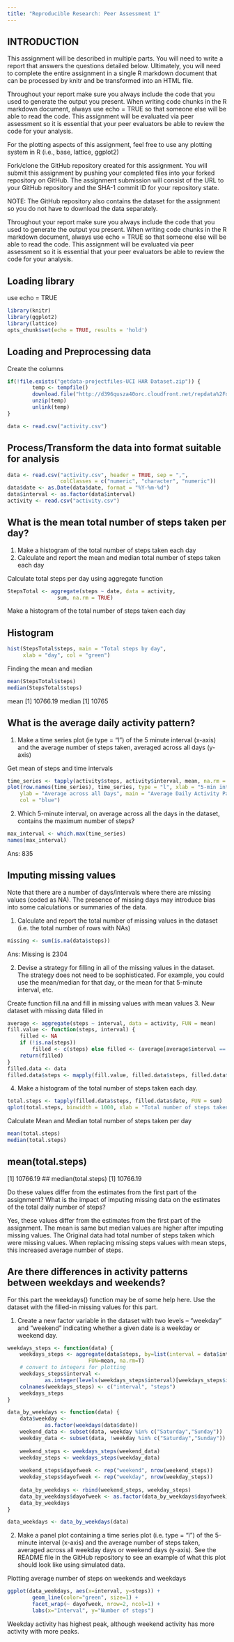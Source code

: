 ```yaml
---
title: "Reproducible Research: Peer Assessment 1"
---
```

## INTRODUCTION
This assignment will be described in multiple parts. You will need to write a report that answers the questions detailed below. Ultimately, you will need to complete the entire assignment in a single R markdown document that can be processed by knitr and be transformed into an HTML file.

Throughout your report make sure you always include the code that you used to generate the output you present. When writing code chunks in the R markdown document, always use echo = TRUE so that someone else will be able to read the code. This assignment will be evaluated via peer assessment so it is essential that your peer evaluators be able to review the code for your analysis.

For the plotting aspects of this assignment, feel free to use any plotting system in R (i.e., base, lattice, ggplot2)

Fork/clone the GitHub repository created for this assignment. You will submit this assignment by pushing your completed files into your forked repository on GitHub. The assignment submission will consist of the URL to your GitHub repository and the SHA-1 commit ID for your repository state.

NOTE: The GitHub repository also contains the dataset for the assignment so you do not have to download the data separately.

Throughout your report make sure you always include the code that you used to generate the output you present. When writing code chunks in the R markdown document, always use echo = TRUE so that someone else will be able to read the code. This assignment will be evaluated via peer assessment so it is essential that your peer evaluators be able to review the code for your analysis.

## Loading library
use echo = TRUE

```r
library(knitr)
library(ggplot2)
library(lattice)
opts_chunk$set(echo = TRUE, results = 'hold')
```

## Loading and Preprocessing data
Create the columns

```r
if(!file.exists("getdata-projectfiles-UCI HAR Dataset.zip")) {
        temp <- tempfile()
        download.file("http://d396qusza40orc.cloudfront.net/repdata%2Fdata%2Factivity.zip",temp)
        unzip(temp)
        unlink(temp)
}

data <- read.csv("activity.csv")
```

## Process/Transform the data into format suitable for analysis

```r
data <- read.csv("activity.csv", header = TRUE, sep = ",",
                 colClasses = c("numeric", "character", "numeric"))
data$date <- as.Date(data$date, format = "%Y-%m-%d")
data$interval <- as.factor(data$interval)
activity <- read.csv("activity.csv")
```

## What is the mean total number of steps taken per day?
1. Make a histogram of the total number of steps taken each day
2. Calculate and report the mean and median total number of steps taken each day

Calculate total steps per day using aggregate function

```r
StepsTotal <- aggregate(steps ~ date, data = activity, 
                sum, na.rm = TRUE)
```

Make a histogram of the total number of steps taken each day

## Histogram
```r
hist(StepsTotal$steps, main = "Total steps by day", 
     xlab = "day", col = "green")
```

Finding the mean and median 
```r
mean(StepsTotal$steps)
median(StepsTotal$steps)
```
mean
[1] 10766.19
median
[1] 10765

## What is the average daily activity pattern?
1. Make a time series plot (ie type = "l") of the 5 minute interval (x-axis) and the average number of steps taken, averaged across all days (y-axis)

Get mean of steps and time intervals

```r
time_series <- tapply(activity$steps, activity$interval, mean, na.rm = TRUE)
plot(row.names(time_series), time_series, type = "l", xlab = "5-min interval", 
    ylab = "Average across all Days", main = "Average Daily Activity Pattern", 
    col = "blue")
```
2. Which 5-minute interval, on average across all the days in the dataset, contains the maximum number of steps?

```r
max_interval <- which.max(time_series)
names(max_interval)
```
Ans: 835

## Imputing missing values
Note that there are a number of days/intervals where there are missing values (coded as NA). The presence of missing days may introduce bias into some calculations or summaries of the data.

1. Calculate and report the total number of missing values in the dataset (i.e. the total number of rows with NAs)

```r
missing <- sum(is.na(data$steps))
```
Ans: Missing is 2304

2. Devise a strategy for filling in all of the missing values in the dataset. The strategy does not need to be sophisticated. For example, you could use the mean/median for that day, or the mean for that 5-minute interval, etc.

Create function fill.na and fill in missing values with mean values
3. New dataset with missing data filled in

```r
average <- aggregate(steps ~ interval, data = activity, FUN = mean)
fill.value <- function(steps, interval) {
    filled <- NA
    if (!is.na(steps)) 
        filled <- c(steps) else filled <- (average[average$interval == interval, "steps"])
    return(filled)
}
filled.data <- data
filled.data$steps <- mapply(fill.value, filled.data$steps, filled.data$interval)

```

4. Make a histogram of the total number of steps taken each day. 

```r
total.steps <- tapply(filled.data$steps, filled.data$date, FUN = sum)
qplot(total.steps, binwidth = 1000, xlab = "Total number of steps taken each day", ylab = "Number of Times each day", fill = "red", main = "Histogram of Total steps each day")
```

Calculate Mean and Median total number of steps taken per day

```r
mean(total.steps)
median(total.steps)
```
## mean(total.steps)
[1] 10766.19
## median(total.steps)
[1] 10766.19

Do these values differ from the estimates from the first part of the assignment? What is the impact of imputing missing data on the estimates of the total daily number of steps?

Yes, these values differ from the estimates from the first part of the assignment. The mean is same but median values are higher after imputing missing values. The Original data had total number of steps taken which were missing values. When replacing missing steps values with mean steps, this increased average number of steps.

## Are there differences in activity patterns between weekdays and weekends?

For this part the weekdays() function may be of some help here. Use the dataset with the filled-in missing values for this part.

1. Create a new factor variable in the dataset with two levels – “weekday” and “weekend” indicating whether a given date is a weekday or weekend day.

```r

weekdays_steps <- function(data) {
    weekdays_steps <- aggregate(data$steps, by=list(interval = data$interval),
                          FUN=mean, na.rm=T)
    # convert to integers for plotting
    weekdays_steps$interval <- 
            as.integer(levels(weekdays_steps$interval)[weekdays_steps$interval])
    colnames(weekdays_steps) <- c("interval", "steps")
    weekdays_steps
}

data_by_weekdays <- function(data) {
    data$weekday <- 
            as.factor(weekdays(data$date)) 
    weekend_data <- subset(data, weekday %in% c("Saturday","Sunday"))
    weekday_data <- subset(data, !weekday %in% c("Saturday","Sunday"))
    
    weekend_steps <- weekdays_steps(weekend_data)
    weekday_steps <- weekdays_steps(weekday_data)
    
    weekend_steps$dayofweek <- rep("weekend", nrow(weekend_steps))
    weekday_steps$dayofweek <- rep("weekday", nrow(weekday_steps))
    
    data_by_weekdays <- rbind(weekend_steps, weekday_steps)
    data_by_weekdays$dayofweek <- as.factor(data_by_weekdays$dayofweek)
    data_by_weekdays
}

data_weekdays <- data_by_weekdays(data)
```

2. Make a panel plot containing a time series plot (i.e. type = "l") of the 5-minute interval (x-axis) and the average number of steps taken, averaged across all weekday days or weekend days (y-axis). See the README file in the GitHub repository to see an example of what this plot should look like using simulated data.

Plotting average number of steps on weekends and weekdays

```r
ggplot(data_weekdays, aes(x=interval, y=steps)) + 
        geom_line(color="green", size=1) + 
        facet_wrap(~ dayofweek, nrow=2, ncol=1) +
        labs(x="Interval", y="Number of steps") 
```

Weekday activity has highest peak, although weekend activity has more activity with more peaks.

